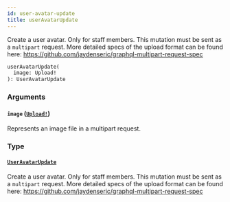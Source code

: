 ```yaml
---
id: user-avatar-update
title: userAvatarUpdate
---
```


Create a user avatar. Only for staff members. This mutation must be sent as a `multipart` request. More detailed specs of the upload format can be found here: https://github.com/jaydenseric/graphql-multipart-request-spec

```graphql
userAvatarUpdate(
  image: Upload!
): UserAvatarUpdate

```

### Arguments

#### `image` ([`Upload!`](/docs/developer/api-reference/scalars/upload))

Represents an image file in a multipart request.

### Type

#### [`UserAvatarUpdate`](/docs/developer/api-reference/objects/user-avatar-update)

Create a user avatar. Only for staff members. This mutation must be sent as a `multipart` request. More detailed specs of the upload format can be found here: https://github.com/jaydenseric/graphql-multipart-request-spec
